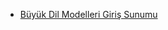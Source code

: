 


- [Büyük Dil Modelleri Giriş Sunumu](./sunum/sunum-LLM-giris-2025/sunum-LLM-giris-2025.html.html)











